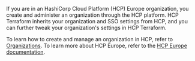 If you are in an HashiCorp Cloud Platform (HCP) Europe organization, you create and administer an organization through the HCP platform. HCP Terraform inherits your organization and SSO settings from HCP, and you can further tweak your organization's settings in HCP Terraform.

To learn how to create and manage an organization in HCP, refer to [Organizations](/hcp/docs/hcp/admin/orgs). To learn more about HCP Europe, refer to the [HCP Europe documentation](/hcp/docs/hcp/europe).
